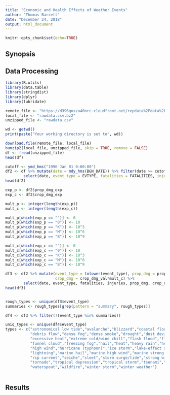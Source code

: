 ```yaml
---
title: "Economic and Health Effects of Weather Events"
author: "Thomas Barrett"
date: "December 24, 2018"
output: html_document
---
```


```r
knitr::opts_chunk$set(echo=TRUE)
```

## Synopsis

## Data Processing
```r
library(R.utils)
library(data.table)
library(stringdist)
library(dplyr)
library(lubridate)

```

```r
remote_file <- "https://d396qusza40orc.cloudfront.net/repdata%2Fdata%2FStormData.csv.bz2"
local_file <- "rawdata.csv.bz2"
unzipped_file <- "rawdata.csv"

wd <- getwd()
print(paste("Your working directory is set to", wd))

download.file(remote_file, local_file)
bunzip2(local_file, unzipped_file, skip = TRUE, remove = FALSE)
df <- fread(unzipped_file)
head(df)
```

```r

cutoff <- ymd_hms("1996 Jan 01 0:00:00")
df2 <- df %>% mutate(date = mdy_hms(BGN_DATE)) %>% filter(date >= cutoff) %>% 
        select(date, event_type = EVTYPE, fatalities = FATALITIES, injuries = INJURIES, prop_dmg_val = PROPDMG, prop_dmg_exp = PROPDMGEXP, crop_dmg_val = CROPDMG, crop_dmg_exp = CROPDMGEXP)
head(df2)

exp_p <- df2$prop_dmg_exp
exp_c <- df2$crop_dmg_exp

mult_p <- integer(length(exp_p))
mult_c <- integer(length(exp_c))

mult_p[which(exp_p == "")] <- 0
mult_p[which(exp_p == "0")] <- 10
mult_p[which(exp_p == "K")] <- 10^3
mult_p[which(exp_p == "M")] <- 10^6
mult_p[which(exp_p == "B")] <- 10^9

mult_c[which(exp_c == "")] <- 0
mult_c[which(exp_c == "0")] <- 10
mult_c[which(exp_c == "K")] <- 10^3
mult_c[which(exp_c == "M")] <- 10^6
mult_c[which(exp_c == "B")] <- 10^9

df3 <- df2 %>% mutate(event_type = tolower(event_type), prop_dmg = prop_dmg_val*mult_p,
                      crop_dmg = crop_dmg_val*mult_c) %>%
        select(date, event_type, fatalities, injuries, prop_dmg, crop_dmg)
head(df3)


rough_types <- unique(df3$event_type)
summaries <- rough_types[grep(pattern = "summary", rough_types)]

df4 <- df3 %>% filter(!(event_type %in% summaries))

uniq_types <- unique(df4$event_type)
types <- c("astronomical low tide","avalanche","blizzard","coastal flood","cold/wind chill",
           "debris flow","dense fog","dense smoke","drought","dust devil","dust storm",
           "excessive heat","extreme cold/wind chill","flash flood","flood","frost/freeze",
           "funnel cloud","freezing fog","hail","heat","heavy rain","heavy snow","high surf",
           "high wind","hurricane (typhoon)","ice storm","lake-effect snow","lakeshore flood",
           "lightning","marine hail","marine high wind","marine strong wind","marine thunderstorm wind",
           "rip current","seiche","sleet","storm surge/tide","strong wind","thunderstorm wind",
           "tornado","tropical depression","tropical storm","tsunami","volcanic ash",
           "waterspout","wildfire","winter storm","winter weather")



```

## Results

```r

```
